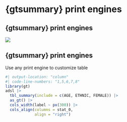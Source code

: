 # {gtsummary} print engines

## {gtsummary} print engines

![](images/gtsummary_rmarkdown.png)

## {gtsummary} print engines

Use any print engine to customize table

```r
#| output-location: "column"
#| code-line-numbers: "1,5,6,7,8"
library(gt)
adsl |>
  tbl_summary(include = c(AGE, ETHNIC, FEMALE)) |>
  as_gt() |>
  cols_width(label ~ px(300)) |>
  cols_align(columns = stat_0, 
             align = "right")
```
